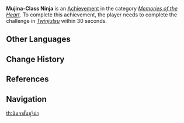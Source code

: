 {{Achievement Infobox
|title        = 
|id           = 84120
|order id     = 6710
|category     = Memories of the Heart
|description  = Obtain [[Sayu]]'s highest rating during agility training.
|requirements = Complete the challenge in ''[[Operation Substitution#Twinjutsu|Twinjutsu]]'' within 30 seconds.
|primogems    = 5
|tracking     = 
|hidden       = 1
|quest        = Yoohoo Art: Seichou no Jutsu
|topic        = 
}}
'''Mujina-Class Ninja''' is an [[Achievement]] in the category ''[[Memories of the Heart]]''. To complete this achievement, the player needs to complete the challenge in ''[[Operation Substitution#Twinjutsu|Twinjutsu]]'' within 30 seconds.
<!--
==Trivia==

==Video Guides==
{{EVT
|video1   = 
|caption1 = 
}}
-->
==Other Languages==
{{Other Languages|default_hidden=1
|en      = Mujina-Class Ninja
|zhs     = 貉级忍者
|zhs_rm  = Hé<ref name="sayuvo">{{Ref/VO|Sayu|感兴趣的见闻…|zh|note=Interesting Things...}}</ref> Jí Rěnzhě
|zht     = 貉級忍者
|zht_rm  = Hé<ref name="sayuvo" /> Jí Rěnzhě
|ja      = 貉級忍者
|ja_rm   = Mujinakyuu Ninja{{Assumed}}
|ko      = 너구리급 닌자
|ko_rm   = 
|es      = Velocidad, yo soy veloz
|fr      = Rapide comme le mujina
|ru      = Ниндзя уровня «мудзина»
|th      = นินจาขั้นมูจิน่า
|th_rm   = 
|vi      = Ninja Siêu Cấp
|de      = Supermujina-Ninja
|id      = Ninja ala Mujina
|pt      = Ninja Mujina
}}

==Change History==
{{Change History|2.2}}

==References==
{{Reflist}}

==Navigation==
{{Achievement Navbox|Memories of the Heart}}
[[th:นินจาขั้นมูจิน่า]]